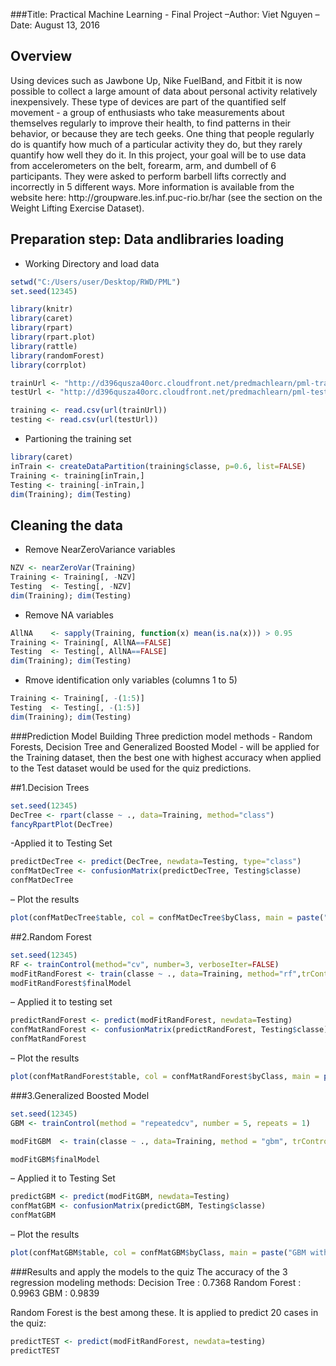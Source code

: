 

###Title: Practical Machine Learning - Final Project
--Author: Viet Nguyen
--Date: August 13, 2016



## Overview 
Using devices such as Jawbone Up, Nike FuelBand, and Fitbit it is now possible to collect a large amount of data about personal activity relatively inexpensively. These type of devices are part of the quantified self movement - a group of enthusiasts who take measurements about themselves regularly to improve their health, to find patterns in their behavior, or because they are tech geeks. One thing that people regularly do is quantify how much of a particular activity they do, but they rarely quantify how well they do it. In this project, your goal will be to use data from accelerometers on the belt, forearm, arm, and dumbell of 6 participants. They were asked to perform barbell lifts correctly and incorrectly in 5 different ways. More information is available from the website here: http://groupware.les.inf.puc-rio.br/har (see the section on the Weight Lifting Exercise Dataset).


## Preparation step: Data andlibraries loading
- Working Directory and load data
```r
setwd("C:/Users/user/Desktop/RWD/PML")
set.seed(12345)

library(knitr)
library(caret)
library(rpart)
library(rpart.plot)
library(rattle)
library(randomForest)
library(corrplot)

trainUrl <- "http://d396qusza40orc.cloudfront.net/predmachlearn/pml-training.csv"
testUrl <- "http://d396qusza40orc.cloudfront.net/predmachlearn/pml-testing.csv"

training <- read.csv(url(trainUrl))
testing <- read.csv(url(testUrl)) 
```

- Partioning the training set
```r
library(caret)
inTrain <- createDataPartition(training$classe, p=0.6, list=FALSE)
Training <- training[inTrain,]
Testing <- training[-inTrain,]
dim(Training); dim(Testing)
```
## Cleaning the data

- Remove NearZeroVariance variables
```r
NZV <- nearZeroVar(Training)
Training <- Training[, -NZV]
Testing  <- Testing[, -NZV]
dim(Training); dim(Testing)

```

- Remove NA variables
```r
AllNA    <- sapply(Training, function(x) mean(is.na(x))) > 0.95
Training <- Training[, AllNA==FALSE]
Testing  <- Testing[, AllNA==FALSE]
dim(Training); dim(Testing)
```

- Rmove identification only variables (columns 1 to 5)
```r
Training <- Training[, -(1:5)]
Testing  <- Testing[, -(1:5)]
dim(Training); dim(Testing)
```


###Prediction Model Building
Three prediction model methods - Random Forests, Decision Tree and Generalized Boosted Model - will be applied for the Training dataset, then the best one with highest accuracy when applied to the Test dataset would be used for the quiz predictions. 

##1.Decision Trees
```r
set.seed(12345)
DecTree <- rpart(classe ~ ., data=Training, method="class")
fancyRpartPlot(DecTree)
```

-Applied it to Testing Set
```r
predictDecTree <- predict(DecTree, newdata=Testing, type="class")
confMatDecTree <- confusionMatrix(predictDecTree, Testing$classe)
confMatDecTree
```

-- Plot the results
```r
plot(confMatDecTree$table, col = confMatDecTree$byClass, main = paste("Decision Tree with accuracy = ",round(confMatDecTree$overall['Accuracy'], 4)))
```


##2.Random Forest
```r
set.seed(12345)
RF <- trainControl(method="cv", number=3, verboseIter=FALSE)
modFitRandForest <- train(classe ~ ., data=Training, method="rf",trControl=RF)
modFitRandForest$finalModel
```

-- Applied it to testing set
```r
predictRandForest <- predict(modFitRandForest, newdata=Testing)
confMatRandForest <- confusionMatrix(predictRandForest, Testing$classe)
confMatRandForest
```

-- Plot the results
```r
plot(confMatRandForest$table, col = confMatRandForest$byClass, main = paste("Random Forest with accuracy =", round(confMatRandForest$overall['Accuracy'], 4)))
```

###3.Generalized Boosted Model
```r
set.seed(12345)
GBM <- trainControl(method = "repeatedcv", number = 5, repeats = 1)

modFitGBM  <- train(classe ~ ., data=Training, method = "gbm", trControl = GBM, verbose = FALSE)

modFitGBM$finalModel
```

-- Applied it to Testing Set
```r
predictGBM <- predict(modFitGBM, newdata=Testing)
confMatGBM <- confusionMatrix(predictGBM, Testing$classe)
confMatGBM
```

-- Plot the results
```r
plot(confMatGBM$table, col = confMatGBM$byClass, main = paste("GBM with accuracy = ", round(confMatGBM$overall['Accuracy'], 4)))
```

###Results and apply the models to the quiz
The accuracy of the 3 regression modeling methods:
Decision Tree : 0.7368
Random Forest : 0.9963
GBM : 0.9839

Random Forest is the best among these. It is applied to predict 20 cases in the quiz:
```r
predictTEST <- predict(modFitRandForest, newdata=testing)
predictTEST
```
